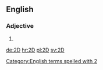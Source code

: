 ==English==

===Adjective===
{{en-adj|-}}

#{{abbreviation of|[[two]][[-dimensional]]}}

[[Category:English terms spelled with 2]]

[[de:2D]]
[[hr:2D]]
[[pl:2D]]
[[sv:2D]]